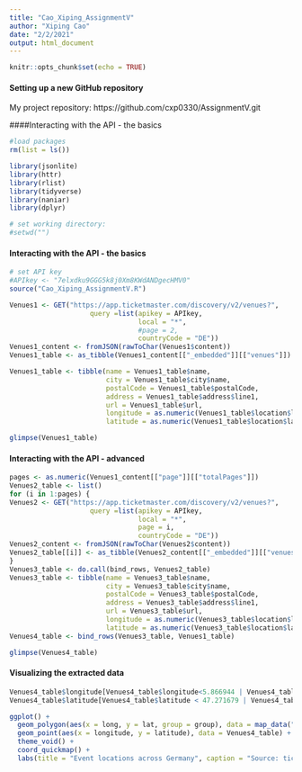```yaml
---
title: "Cao_Xiping_AssignmentV"
author: "Xiping Cao"
date: "2/2/2021"
output: html_document
---
```


```r
knitr::opts_chunk$set(echo = TRUE)
```

#### Setting up a new GitHub repository
My project repository: https://github.com/cxp0330/AssignmentV.git

####Interacting with the API - the basics
```r
#load packages
rm(list = ls())

library(jsonlite)
library(httr)
library(rlist)
library(tidyverse)
library(naniar)
library(dplyr)

# set working directory:
#setwd("")
```

#### Interacting with the API - the basics
```r
# set API key
#APIkey <- "7elxdku9GGG5k8j0Xm8KWdANDgecHMV0"
source("Cao_Xiping_AssignmentV.R")

Venues1 <- GET("https://app.ticketmaster.com/discovery/v2/venues?",
                    query =list(apikey = APIkey,
                                local = "*",
                                #page = 2,
                                countryCode = "DE"))
Venues1_content <- fromJSON(rawToChar(Venues1$content))
Venues1_table <- as_tibble(Venues1_content[["_embedded"]][["venues"]])

Venues1_table <- tibble(name = Venues1_table$name,
                        city = Venues1_table$city$name,
                        postalCode = Venues1_table$postalCode,
                        address = Venues1_table$address$line1,
                        url = Venues1_table$url,
                        longitude = as.numeric(Venues1_table$location$longitude),
                        latitude = as.numeric(Venues1_table$location$latitude))

glimpse(Venues1_table)
```

#### Interacting with the API - advanced
```r
pages <- as.numeric(Venues1_content[["page"]][["totalPages"]])
Venues2_table <- list()
for (i in 1:pages) {
Venues2 <- GET("https://app.ticketmaster.com/discovery/v2/venues?",
                    query =list(apikey = APIkey,
                                local = "*",
                                page = i,
                                countryCode = "DE"))
Venues2_content <- fromJSON(rawToChar(Venues2$content))
Venues2_table[[i]] <- as_tibble(Venues2_content[["_embedded"]][["venues"]])
}
Venues3_table <- do.call(bind_rows, Venues2_table)
Venues3_table <- tibble(name = Venues3_table$name,
                        city = Venues3_table$city$name,
                        postalCode = Venues3_table$postalCode,
                        address = Venues3_table$address$line1,
                        url = Venues3_table$url,
                        longitude = as.numeric(Venues3_table$location$longitude),
                        latitude = as.numeric(Venues3_table$location$latitude))
Venues4_table <- bind_rows(Venues3_table, Venues1_table)

glimpse(Venues4_table)
```

#### Visualizing the extracted data
```r
Venues4_table$longitude[Venues4_table$longitude<5.866944 | Venues4_table$longitude>15.043611] <- NA
Venues4_table$latitude[Venues4_table$latitude < 47.271679 | Venues4_table$latitude> 55.0846] <- NA

ggplot() + 
  geom_polygon(aes(x = long, y = lat, group = group), data = map_data("world", region = "Germany"), fill = "grey90",color = "black") +
  geom_point(aes(x = longitude, y = latitude), data = Venues4_table) +
  theme_void() + 
  coord_quickmap() +
  labs(title = "Event locations across Germany", caption = "Source: ticketmaster.com") + theme(title = element_text(size=8, face='bold'), plot.caption = element_text(face = "italic"))
```
























